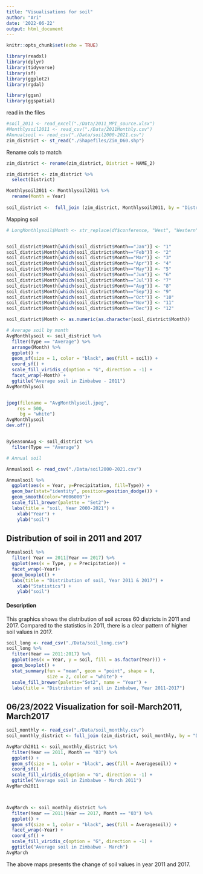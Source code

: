 ```yaml
---
title: "Visualisations for soil"
author: "Ari"
date: '2022-06-22'
output: html_document
---
```


```r
knitr::opts_chunk$set(echo = TRUE)
```



```r
library(readxl)
library(dplyr)
library(tidyverse)
library(sf)
library(ggplot2)
library(rgdal)

library(ggsn)
library(ggspatial)
```

read in the files
```r
#soil_2011 <- read_excel("./Data/2011_MPI_source.xlsx")
#Monthlysoil2011 <- read_csv("./Data/2011Monthly.csv")
#Annualsoil <- read_csv("./Data/soil2000-2021.csv")
zim_district <- st_read("./Shapefiles/Zim_D60.shp")  
```

Rename cols to match
```r
zim_district <- rename(zim_district, District = NAME_2)
```


```r
zim_district <- zim_district %>% 
  select(District)

Monthlysoil2011 <- Monthlysoil2011 %>% 
  rename(Month = Year)
 
soil_district <-  full_join (zim_district, Monthlysoil2011, by = "District")
```


Mapping soil
```r

# LongMonthlysoil$Month <- str_replace(df$conference, "West", "Western")


soil_district$Month[which(soil_district$Month=="Jan")] <- "1"
soil_district$Month[which(soil_district$Month=="Feb")] <- "2"
soil_district$Month[which(soil_district$Month=="Mar")] <- "3"
soil_district$Month[which(soil_district$Month=="Apr")] <- "4"
soil_district$Month[which(soil_district$Month=="May")] <- "5"
soil_district$Month[which(soil_district$Month=="Jun")] <- "6"
soil_district$Month[which(soil_district$Month=="Jul")] <- "7"
soil_district$Month[which(soil_district$Month=="Aug")] <- "8"
soil_district$Month[which(soil_district$Month=="Sep")] <- "9"
soil_district$Month[which(soil_district$Month=="Oct")] <- "10"
soil_district$Month[which(soil_district$Month=="Nov")] <- "11"
soil_district$Month[which(soil_district$Month=="Dec")] <- "12"

soil_district$Month <- as.numeric(as.character(soil_district$Month))

# Average soil by month
AvgMonthlysoil <- soil_district %>% 
  filter(Type == "Average") %>% 
  arrange(Month) %>% 
  ggplot() +
  geom_sf(size = 1, color = "black", aes(fill = soil)) +
  coord_sf() +
  scale_fill_viridis_c(option = "G", direction = -1) +
  facet_wrap(~Month) +
  ggtitle("Average soil in Zimbabwe - 2011")
AvgMonthlysoil


jpeg(filename = "AvgMonthlysoil.jpeg", 
    res = 500,
     bg = "white")
AvgMonthlysoil
dev.off()


BySeasonAvg <- soil_district %>% 
  filter(Type == "Average") 

```

```r
# Annual soil

Annualsoil <- read_csv("./Data/soil2000-2021.csv")

Annualsoil %>% 
  ggplot(aes(x = Year, y=Precipitation, fill=Type)) +
  geom_bar(stat="identity", position=position_dodge()) +
  geom_smooth(color="#006000")+
  scale_fill_brewer(palette = "Set2")+
  labs(title = "soil, Year 2000-2021") +
    xlab("Year") +
    ylab("soil")
```



## Distribution of soil in 2011 and 2017
```r
Annualsoil %>% 
  filter( Year == 2011|Year == 2017) %>% 
  ggplot(aes(x = Type, y = Precipitation)) + 
  facet_wrap(~Year)+
  geom_boxplot() +
  labs(title = "Distribution of soil, Year 2011 & 2017") +
    xlab("Statistics") +
    ylab("soil")

```

#### Description

This graphics shows the distribution of soil across 60 districts in 2011 and 2017. Compared to the statistics in 2011, there is a clear pattern of higher soil values in 2017. 


```r
soil_long <- read_csv("./Data/soil_long.csv") 
soil_long %>% 
  filter(Year == 2011:2017) %>% 
  ggplot(aes(x = Year, y = soil, fill = as.factor(Year))) + 
  geom_boxplot() +
  stat_summary(fun = "mean", geom = "point", shape = 8,
               size = 2, color = "white") +
  scale_fill_brewer(palette="Set2", name = "Year") +
  labs(title = "Distribution of soil in Zimbabwe, Year 2011-2017") 

```





## 06/23/2022 Visualization for soil-March2011, March2017
```r
soil_monthly <- read_csv("./Data/soil_monthly.csv") 
soil_monthly_district <- full_join (zim_district, soil_monthly, by = "District")

AvgMarch2011 <- soil_monthly_district %>% 
  filter(Year == 2011, Month == "03") %>% 
  ggplot() +
  geom_sf(size = 1, color = "black", aes(fill = Averagesoil)) +
  coord_sf() +
  scale_fill_viridis_c(option = "G", direction = -1) +
  ggtitle("Average soil in Zimbabwe - March 2011")
AvgMarch2011



AvgMarch <- soil_monthly_district %>% 
  filter(Year == 2011|Year == 2017, Month == "03") %>% 
  ggplot() +
  geom_sf(size = 1, color = "black", aes(fill = Averagesoil)) +
  facet_wrap(~Year) +
  coord_sf() +
  scale_fill_viridis_c(option = "G", direction = -1) +
  ggtitle("Average soil in Zimbabwe - March")
AvgMarch
```
The above maps presents the change of soil values in year 2011 and 2017.
